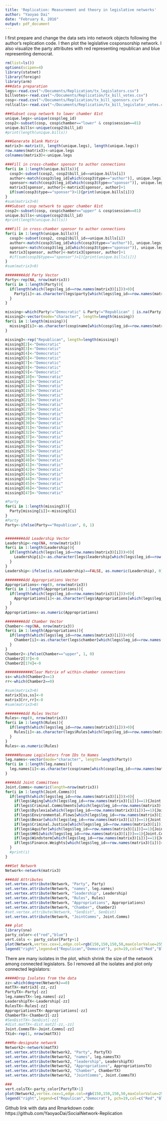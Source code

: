 ```yaml
---
title: 'Replication: Measurement and theory in legislative networks'
author: "Yaoyao Dai"
date: "February 8, 2016"
output: pdf_document
---
```


I first prepare and change the data sets into network objects following the author's replication code. I then plot the legislative cosponsorship network. I also visualize the party attributes with red representing republican and blue representing democrat. 

```r
rm(list=ls())
options(scipen=4)
library(statnet)
library(foreign)
library(arm)
###data preparation
legs<-read.csv("~/Documents/Replication/tx_legislators.csv")
billvotes<-read.csv("~/Documents/Replication/tx_bill_votes.csv")
cosp<-read.csv("~/Documents/Replication/tx_bill_sponsors.csv")
rollcalls<-read.csv("~/Documents/Replication/tx_bill_legislator_votes.csv")

###Subset cosp network to lower chamber 81st 
unique.legs<-unique(cosp$leg_id)
cosp2<-subset(cosp, cosp$chamber=="lower" & cosp$session==81)
unique.bills<-unique(cosp2$bill_id)
#print(length(unique.bills))

###Generate blank Matrix
matrix3<-matrix(0, length(unique.legs), length(unique.legs))
row.names(matrix3)<-unique.legs
colnames(matrix3)<-unique.legs

###Fill in cross-chamber sponsor to author connections
for(i in 1:length(unique.bills)){
  cosp3<-subset(cosp2, cosp2$bill_id==unique.bills[i])	
  author<-match(cosp3$leg_id[which(cosp3$type=="author")], unique.legs)	
  sponsor<-match(cosp3$leg_id[which(cosp3$type=="sponsor")], unique.legs)	
  matrix3[sponsor, author]<-matrix3[sponsor, author]+1
  if(sum(cosp3$type=="sponsor")>1){print(unique.bills[i])}
}
#sum(matrix3>0)
###Subset cosp network to upper chamber 81st 
cosp2<-subset(cosp, cosp$chamber=="upper" & cosp$session==81)
unique.bills<-unique(cosp2$bill_id)
#print(length(unique.bills))

###Fill in cross-chamber sponsor to author connections
for(i in 1:length(unique.bills)){
  cosp3<-subset(cosp2, cosp2$bill_id==unique.bills[i])	
  author<-match(cosp3$leg_id[which(cosp3$type=="author")], unique.legs)	
  sponsor<-match(cosp3$leg_id[which(cosp3$type=="sponsor")], unique.legs)	
  matrix3[sponsor, author]<-matrix3[sponsor, author]+1
  #if(sum(cosp3$type=="sponsor")>1){print(unique.bills[i])}
}
#sum(matrix3>0)

########Add Party Vector
Party<-rep(NA, nrow(matrix3))
for(i in 1:length(Party)){
  if(length(which(legs$leg_id==row.names(matrix3)[i]))>0){
    Party[i]<-as.character(legs$party[which(legs$leg_id==row.names(matrix3)[i])])
  }
}

missing<-which(Party!="Democratic" & Party!="Republican" | is.na(Party)==TRUE)
missing2<-vector(mode="character", length=length(missing))
for(i in 1:length(missing)){
  missing2[i]<-as.character(cosp$name[which(cosp$leg_id==row.names(matrix3)[missing[i]])])[1]	
}

missing3<-rep("Republican", length=length(missing))
missing3[2]<-"Democratic"
missing3[3]<-"Democratic"
missing3[4]<-"Democratic"
missing3[6]<-"Democratic"
missing3[7]<-"Democratic"
missing3[8]<-"Democratic"
missing3[9]<-"Democratic"
missing3[10]<-"Democratic"
missing3[12]<-"Democratic"
missing3[14]<-"Democratic"
missing3[15]<-"Democratic"
missing3[20]<-"Democratic"
missing3[21]<-"Democratic"
missing3[24]<-"Democratic"
missing3[27]<-"Democratic"
missing3[28]<-"Democratic"
missing3[29]<-"Democratic"
missing3[30]<-"Democratic"
missing3[31]<-"Democratic"
missing3[32]<-"Democratic"
missing3[37]<-"Democratic"
missing3[38]<-"Democratic"
missing3[39]<-"Democratic"
missing3[35]<-"Democratic"
missing3[34]<-"Democratic"
missing3[40]<-"Democratic"
missing3[41]<-"Democratic"
missing3[42]<-"Democratic"
missing3[43]<-"Democratic"
missing3[44]<-"Democratic"
missing3[45]<-"Democratic"
missing3[46]<-"Democratic"
missing3[47]<-"Democratic"

#Party
for(i in 1:length(missing3)){
  Party[missing[i]]<-missing3[i]	
}
#Party
Party<-ifelse(Party=="Republican", 0, 1)


########Add Leadership Vector
Leadership<-rep(NA, nrow(matrix3))
for(i in 1:length(Leadership)){
  if(length(which(legs$leg_id==row.names(matrix3)[i]))>0){
    Leadership[i]<-as.character(legs$leadership[which(legs$leg_id==row.names(matrix3)[i])])
  }
}
Leadership<-ifelse(is.na(Leadership)==FALSE, as.numeric(Leadership), 0)

########Add Appropriations Vector
Appropriations<-rep(0, nrow(matrix3))
for(i in 1:length(Appropriations)){
  if(length(which(legs$leg_id==row.names(matrix3)[i]))>0){
    Appropriations[i]<-as.character(legs$Appropriations[which(legs$leg_id==row.names(matrix3)[i])])
  }
}
Appropriations<-as.numeric(Appropriations)

########Add Chamber Vector
Chamber<-rep(NA, nrow(matrix3))
for(i in 1:length(Appropriations)){
  if(length(which(legs$leg_id==row.names(matrix3)[i]))>0){
    Chamber[i]<-as.character(legs$chamber[which(legs$leg_id==row.names(matrix3)[i])])
  }
}
Chamber2<-ifelse(Chamber=="upper", 1, 0)
Chamber2[37]<-0
Chamber2[174]<-0

############Clear Matrix of within-chamber connections
ss<-which(Chamber2==1)
rr<-which(Chamber2==0)

#sum(matrix3>0)
matrix3[ss,ss]<-0
matrix3[rr,rr]<-0
#sum(matrix3>0)

########Add Rules Vector
Rules<-rep(0, nrow(matrix3))
for(i in 1:length(Rules)){
  if(length(which(legs$leg_id==row.names(matrix3)[i]))>0){
    Rules[i]<-as.character(legs$Rules[which(legs$leg_id==row.names(matrix3)[i])])
  }
}
Rules<-as.numeric(Rules)

######Rename Legislators from IDs to Names
leg.names<-vector(mode="character", length=length(Party))
for(i in 1:length(leg.names)){
  leg.names[i]<-as.character(cosp$name[which(cosp$leg_id==row.names(matrix3)[i])[1]])	
}

####Add Joint Committees
Joint.Comms<-numeric(length=nrow(matrix3))
for(i in 1:length(Joint.Comms)){
  if(length(which(legs$leg_id==row.names(matrix3)[i]))>0){	
    if(legs$Aging[which(legs$leg_id==row.names(matrix3)[i])]==1){Joint.Comms[i]<-1}
    if(legs$Criminal.Commitments[which(legs$leg_id==row.names(matrix3)[i])]==1){Joint.Comms[i]<-2}
    if(legs$Dyslexia[which(legs$leg_id==row.names(matrix3)[i])]==1){Joint.Comms[i]<-3}
    if(legs$Environmental.Flows[which(legs$leg_id==row.names(matrix3)[i])]==1){Joint.Comms[i]<-4}
    if(legs$Bexar[which(legs$leg_id==row.names(matrix3)[i])]==1){Joint.Comms[i]<-5}
    if(legs$Criminal.Justice[which(legs$leg_id==row.names(matrix3)[i])]==1){Joint.Comms[i]<-6}
    if(legs$Aquifer[which(legs$leg_id==row.names(matrix3)[i])]==1){Joint.Comms[i]<-7}
    if(legs$HHS[which(legs$leg_id==row.names(matrix3)[i])]==1){Joint.Comms[i]<-8}
    if(legs$Windstorm[which(legs$leg_id==row.names(matrix3)[i])]==1){Joint.Comms[i]<-9}
    if(legs$Finance.Weights[which(legs$leg_id==row.names(matrix3)[i])]==1){Joint.Comms[i]<-10}
  }		
  #print(i)
}
```



```r
###Set Network
Network<-network(matrix3)

###Add Attributes
set.vertex.attribute(Network, "Party", Party)
set.vertex.attribute(Network, "names", leg.names)
set.vertex.attribute(Network, "leadership", Leadership)
set.vertex.attribute(Network, "Rules", Rules)
set.vertex.attribute(Network, "Appropriations", Appropriations)
set.vertex.attribute(Network, "Chamber", Chamber2)
#set.vertex.attribute(Network, "SenDist", SenDist)
set.vertex.attribute(Network, "JointComms", Joint.Comms)

### plot
library(sna)
party_color<-c("red","blue")
vert.cols <- party_color[Party+1]
plot(Network,vertex.cex=1,edge.col=rgb(150,150,150,50,maxColorValue=255),vertex.col=vert.cols,main="Network of legislative cosponsorship")
legend("right",legend=c("Repulican","Democrat"), pch=19,col=c("Red","Blue"),cex=0.8,bty="n")
```

There are many isolates in the plot, which shrink the size of the network among connected legislators. So I removed all the isolates and plot only connected legislators:

```r
#####Drop Isolates from the data
zz<-which(degree(Network)==0)
matTX<-matrix3[-zz,-zz]
PartyTX<-Party[-zz]
leg.namesTX<-leg.names[-zz]
LeadershipTX<-Leadership[-zz]
RulesTX<-Rules[-zz]
AppropriationsTX<-Appropriations[-zz]
ChamberTX<-Chamber2[-zz]
#SenDistTX<-SenDist[-zz]
#dist.matTX<-dist.mat2[-zz,-zz]
Joint.CommsTX<-Joint.Comms[-zz]
TXid<-rep(1, nrow(matTX))

###Re-designate network
Network2<-network(matTX)
set.vertex.attribute(Network2, "Party", PartyTX)
set.vertex.attribute(Network2, "names", leg.namesTX)
set.vertex.attribute(Network2, "leadership", LeadershipTX)
set.vertex.attribute(Network2, "Appropriations", AppropriationsTX)
set.vertex.attribute(Network2, "Chamber", ChamberTX)
set.vertex.attribute(Network2, "JointComms", Joint.CommsTX)

###
vert.colsTX<-party_color[PartyTX+1]
plot(Network2,vertex.cex=1,edge.col=rgb(150,150,150,50,maxColorValue=255),vertex.col=vert.colsTX,main="Network of Legislative Cosponsorship without Isolates")
legend("right",legend=c("Repulican","Democrat"), pch=19,col=c("Red","Blue"),cex=0.8,bty="n")
```

Github link with data and Rmarkdown code: https://github.com/YaoyaoDai/SocialNetwork-Replication